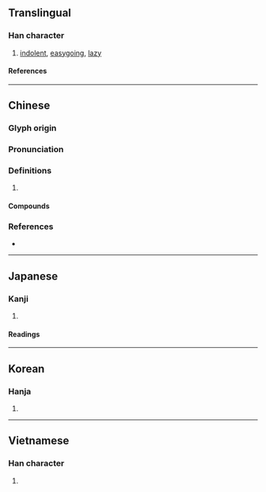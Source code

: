 {{character info/new}}
==Translingual==

===Han character===
{{Han char|rn=61|rad=心|as=11|sn=14|four=90027|canj=PILB|ids=⿰忄庸}}

# [[indolent]], [[easygoing]], [[lazy]]

====References====
{{Han ref|kx=0400.120|dkj=11144|dj=0740.070|hdz=42347.090|uh=6175}}

----

==Chinese==
{{zh-forms}}

===Glyph origin===
{{Han etym}}

===Pronunciation===
{{zh-pron
|m=yōng,yóng
|c=jung4
|mc=y
|oc=y
|cat=
}}

===Definitions===
{{zh-hanzi}}

# {{rfdef|zh}}

====Compounds====
{{zh-der|意懶心慵|嬌慵|慵惰|心慵意懶|意慵心懶|偎慵墮懶|慵懶|乖慵|疏慵|疏慵愚鈍}}

===References===
* {{R:twedu|B01165}}

----

==Japanese==

===Kanji===
{{ja-kanji|grade=|rs=心11}}

# {{defn|lang=ja|sort=心11}}

====Readings====
{{ja-readings
|goon=じゅ
|kanon=しょう
|kanyoon=よう
|kun=もの.う-い
}}

----

==Korean==

===Hanja===
{{ko-hanja|용}}

# {{defn|lang=ko|sort=心11}}

----

==Vietnamese==

===Han character===
{{vi-readings|rs=心11|reading=thuồng}}

# {{defn|lang=vi|sort=心11}}